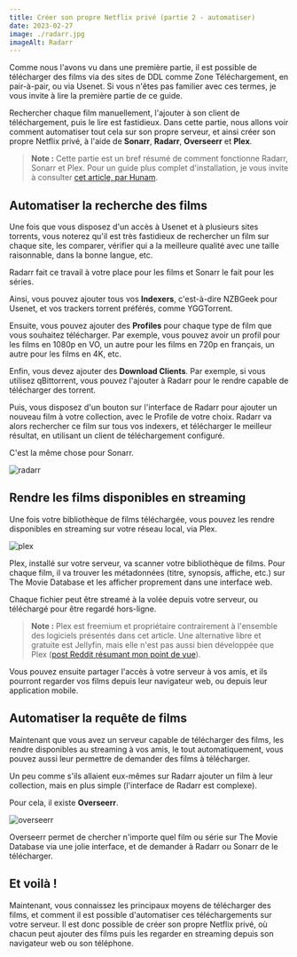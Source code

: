 ```yaml
---
title: Créer son propre Netflix privé (partie 2 - automatiser)
date: 2023-02-27
image: ./radarr.jpg
imageAlt: Radarr
---
```


Comme nous l'avons vu dans une première partie, il est possible de télécharger des films via des sites de DDL comme Zone Téléchargement, en pair-à-pair, ou via Usenet. Si vous n'êtes pas familier avec ces termes, je vous invite à lire la première partie de ce guide.

Rechercher chaque film manuellement, l'ajouter à son client de téléchargement, puis le lire est fastidieux. Dans cette partie, nous allons voir comment automatiser tout cela sur son propre serveur, et ainsi créer son propre Netflix privé, à l'aide de **Sonarr**, **Radarr**, **Overseerr** et **Plex**.

> **Note :** Cette partie est un bref résumé de comment fonctionne Radarr, Sonarr et Plex. Pour un guide plus complet d'installation, je vous invite à consulter [cet article, par Hunam](https://hunam.me/posts/ultimate-guide-setup-streaming-service-sonarr-radarr-plex-usenet-torrents/).

## Automatiser la recherche des films

Une fois que vous disposez d'un accès à Usenet et à plusieurs sites torrents, vous noterez qu'il est très fastidieux de rechercher un film sur chaque site, les comparer, vérifier qui a la meilleure qualité avec une taille raisonnable, dans la bonne langue, etc.

Radarr fait ce travail à votre place pour les films et Sonarr le fait pour les séries.

Ainsi, vous pouvez ajouter tous vos **Indexers**, c'est-à-dire NZBGeek pour Usenet, et vos trackers torrent préférés, comme YGGTorrent.

Ensuite, vous pouvez ajouter des **Profiles** pour chaque type de film que vous souhaitez télécharger. Par exemple, vous pouvez avoir un profil pour les films en 1080p en VO, un autre pour les films en 720p en français, un autre pour les films en 4K, etc.

Enfin, vous devez ajouter des **Download Clients**. Par exemple, si vous utilisez qBittorrent, vous pouvez l'ajouter à Radarr pour le rendre capable de télécharger des torrent.

Puis, vous disposez d'un bouton sur l'interface de Radarr pour ajouter un nouveau film à votre collection, avec le Profile de votre choix. Radarr va alors rechercher ce film sur tous vos indexers, et télécharger le meilleur résultat, en utilisant un client de téléchargement configuré.

C'est la même chose pour Sonarr.

![radarr](./radarr-demo.png)

## Rendre les films disponibles en streaming

Une fois votre bibliothèque de films téléchargée, vous pouvez les rendre disponibles en streaming sur votre réseau local, via Plex.

![plex](./plex.jpg)

Plex, installé sur votre serveur, va scanner votre bibliothèque de films. Pour chaque film, il va trouver les métadonnées (titre, synopsis, affiche, etc.) sur The Movie Database et les afficher proprement dans une interface web.

Chaque fichier peut être streamé à la volée depuis votre serveur, ou téléchargé pour être regardé hors-ligne.

> **Note :** Plex est freemium et propriétaire contrairement à l'ensemble des logiciels présentés dans cet article. Une alternative libre et gratuite est Jellyfin, mais elle n'est pas aussi bien développée que Plex ([post Reddit résumant mon point de vue](https://www.reddit.com/r/jellyfin/comments/mvcgmw/comment/hkq8tz0/?utm_source=share&utm_medium=web2x&context=3)).

Vous pouvez ensuite partager l'accès à votre serveur à vos amis, et ils pourront regarder vos films depuis leur navigateur web, ou depuis leur application mobile.

## Automatiser la requête de films

Maintenant que vous avez un serveur capable de télécharger des films, les rendre disponibles au streaming à vos amis, le tout automatiquement, vous pouvez aussi leur permettre de demander des films à télécharger.

Un peu comme s'ils allaient eux-mêmes sur Radarr ajouter un film à leur collection, mais en plus simple (l'interface de Radarr est complexe).

Pour cela, il existe **Overseerr**.

![overseerr](./overseerr.png)

Overseerr permet de chercher n'importe quel film ou série sur The Movie Database via une jolie interface, et de demander à Radarr ou Sonarr de le télécharger.

## Et voilà !

Maintenant, vous connaissez les principaux moyens de télécharger des films, et comment il est possible d'automatiser ces téléchargements sur votre serveur. Il est donc possible de créer son propre Netflix privé, où chacun peut ajouter des films puis les regarder en streaming depuis son navigateur web ou son téléphone.

